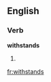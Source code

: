 ==English==

===Verb===
'''withstands'''

# {{third-person singular of|[[withstand]]}}

[[fr:withstands]]